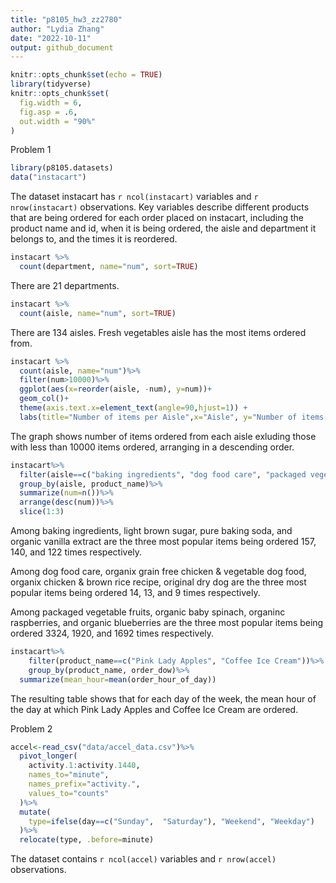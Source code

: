 ```yaml
---
title: "p8105_hw3_zz2780"
author: "Lydia Zhang"
date: "2022-10-11"
output: github_document
---
```


```r
knitr::opts_chunk$set(echo = TRUE)
library(tidyverse)
knitr::opts_chunk$set(
  fig.width = 6,
  fig.asp = .6,
  out.width = "90%"
)
```

Problem 1
```r
library(p8105.datasets)
data("instacart")
```

The dataset instacart has `r ncol(instacart)` variables and `r nrow(instacart)` observations. Key variables describe different products that are being ordered for each order placed on instacart, including the product name and id, when it is being ordered, the aisle and department it belongs to, and the times it is reordered. 
```r
instacart %>%
  count(department, name="num", sort=TRUE)
```
There are 21 departments. 

```r
instacart %>%
  count(aisle, name="num", sort=TRUE)
```
There are 134 aisles. Fresh vegetables aisle has the most items ordered from.

```r
instacart %>%
  count(aisle, name="num")%>%
  filter(num>10000)%>%
  ggplot(aes(x=reorder(aisle, -num), y=num))+
  geom_col()+
  theme(axis.text.x=element_text(angle=90,hjust=1)) +
  labs(title="Number of items per Aisle",x="Aisle", y="Number of items purchased")
```

The graph shows number of items ordered from each aisle exluding those with less than 10000 items ordered, arranging in a descending order.

```r
instacart%>%
  filter(aisle==c("baking ingredients", "dog food care", "packaged vegetables fruits"))%>%
  group_by(aisle, product_name)%>%
  summarize(num=n())%>%
  arrange(desc(num))%>%
  slice(1:3)
```
Among baking ingredients, light brown sugar, pure baking soda, and organic vanilla extract are the three most popular items being ordered 157, 140, and 122 times respectively.

Among dog food care, organix grain free chicken & vegetable dog food, organix chicken & brown rice recipe, original dry dog are the three most popular items being ordered 14, 13, and 9 times respectively.

Among packaged vegetable fruits, organic baby spinach, organinc raspberries, and organic blueberries are the three most popular items being ordered 3324, 1920, and 1692 times respectively.

```r
instacart%>%
    filter(product_name==c("Pink Lady Apples", "Coffee Ice Cream"))%>%
    group_by(product_name, order_dow)%>%
  summarize(mean_hour=mean(order_hour_of_day))
```

The resulting table shows that for each day of the week, the mean hour of the day at which Pink Lady Apples and Coffee Ice Cream are ordered. 

Problem 2
```r
accel<-read_csv("data/accel_data.csv")%>%
  pivot_longer(
    activity.1:activity.1440,
    names_to="minute",
    names_prefix="activity.",
    values_to="counts"
  )%>%
  mutate(
    type=ifelse(day==c("Sunday",  "Saturday"), "Weekend", "Weekday")
  )%>%
  relocate(type, .before=minute)
```
The dataset contains `r ncol(accel)` variables and `r nrow(accel)` observations.





